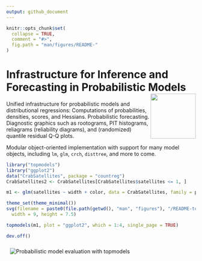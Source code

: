 ```yaml
---
output: github_document
---
```


<!-- README.md is generated from README.Rmd. Please edit that file and run rmarkdown::render("README.Rmd") -->

```r
knitr::opts_chunk$set(
  collapse = TRUE,
  comment = "#>",
  fig.path = "man/figures/README-"
)
```

# Infrastructure for Inference and Forecasting in Probabilistic Models <img src="man/figures/logo_hex.png" align="right" alt="" width="120" />

Unified infrastructure for probabilistic models and distributional regressions:
Computations of probabilities, densities, scores, and Hessians.
Probabilistic forecasting. Diagnostic graphics such as rootograms, PIT histograms,
reliagrams (reliability diagrams), and (randomized) quantile residual Q-Q plots.

Modular object-oriented implementation with support for many model objects, including
`lm`, `glm`, `crch`, `disttree`, and more to come.

```r
library("topmodels")
library("ggplot2")
data("CrabSatellites", package = "countreg")
CrabSatellites2 <- CrabSatellites[CrabSatellites$satellites <= 1, ]

m1 <- glm(satellites ~ width + color, data = CrabSatellites, family = poisson)

theme_set(theme_minimal())
svg(filename = paste0(file.path(getwd(), "man", "figures"), "/README-topmodels.svg"),
  width = 9, height = 7.5)

topmodels(m1, plot = "ggplot2", which = 1:4, single_page = TRUE)

dev.off()
```

<img alt="Probabilistic model evaluation with topmodels" src="man/figures/README-topmodels.svg" style="border:10px solid transparent">
